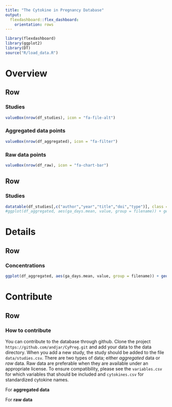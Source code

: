 ```yaml
---
title: "The Cytokine in Pregnancy Database"
output: 
  flexdashboard::flex_dashboard:
    orientation: rows
---
```


```r
library(flexdashboard)
library(ggplot2)
library(DT)
source("R/load_data.R")
```

# Overview {data-icon="fa-home"}

## Row

### Studies

```r
valueBox(nrow(df_studies), icon = "fa-file-alt")
```

### Aggregated data points

```r
valueBox(nrow(df_aggregated), icon = "fa-filter")
```

### Raw data points

```r
valueBox(nrow(df_raw), icon = "fa-chart-bar")
```

## Row

### Studies

```r
datatable(df_studies[,c("author","year","title","doi","type")], class = 'cell-border stripe')
#ggplot(df_aggregated, aes(ga_days.mean, value, group = filename)) + geom_point() + geom_line() + facet_wrap(~cytokine, scales = "free") + theme_bw()
```

# Details {data-icon="fa-info"}

## Row

### Concentrations

```r
ggplot(df_aggregated, aes(ga_days.mean, value, group = filename)) + geom_point() + geom_line() + facet_wrap(~cytokine, scales = "free") + theme_bw()
```

# Contribute {data-icon="fa-hands-helping"}

## Row

### How to contribute

You can contribute to the database through github. Clone the project `https://github.com/andjar/CyPreg.git` and add your data to the data directory. When you add a new study, the study should be added to the file `data/studies.csv`. There are two types of data; either *aggregated* data or *raw* data. Raw data are preferable when they are available under an appropriate license. To ensure compatibility, please see the `variables.csv` for which variables that should be included and `cytokines.csv` for standardized cytokine names.

For **aggregated data**

For **raw data**